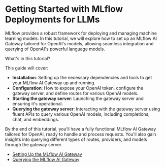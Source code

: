 # Getting Started with MLflow Deployments for LLMs

MLflow provides a robust framework for deploying and managing machine learning models. In this tutorial, we will explore how to set up an
MLflow AI Gateway tailored for OpenAI's models, allowing seamless integration and querying of OpenAI's powerful language models.

What's in this tutorial?

This guide will cover:

- **Installation**: Setting up the necessary dependencies and tools to get your MLflow AI Gateway up and running.
- **Configuration**: How to expose your OpenAI token, configure the gateway server, and define routes for various OpenAI models.
- **Starting the gateway server**: Launching the gateway server and ensuring it's operational.
- **Querying the gateway server**: Interacting with the gateway server using fluent APIs to query various OpenAI models, including completions, chat, and embeddings.

By the end of this tutorial, you'll have a fully functional MLflow AI Gateway tailored for OpenAI, ready to handle and process requests.
You'll also gain insights into querying different types of routes, providers, and models through the gateway server.

- [Setting Up the MLflow AI Gateway](/genai/governance/ai-gateway/guides/step1-create-deployments)
- [Querying the MLflow AI Gateway](/genai/governance/ai-gateway/guides/step2-query-deployments)
